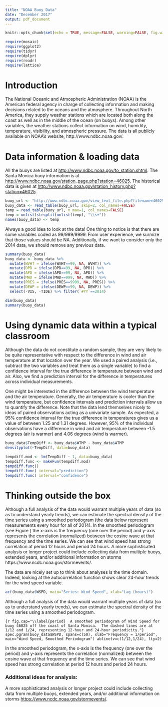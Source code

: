 ```yaml
---
title: "NOAA Buoy Data"
date: "December 2017"
output: pdf_document
---
```


```r
knitr::opts_chunk$set(echo = TRUE, message=FALSE, warning=FALSE, fig.width = 6, fig.height = 4, fig.align = "center", cache=TRUE)
```


```r
require(mosaic)
require(ggplot2)
require(tidyr)
require(dplyr)
require(readr)
require(lattice)
```


# Introduction

The National Oceanic and Atmospheric Administration (NOAA) is the American federal agency in charge of collecting information and making decisions related to the oceans and the atmosphere.  Throughout North America, they supply weather stations which are located both along the coast as well as in the middle of the ocean (on buoys).  Among other variables, the weather stations collect information on wind, humidity, temperature, visibility, and atmospheric pressure.  The data is all publicly available on NOAA's website, http://www.ndbc.noaa.gov/.

# Data information & loading data

All the buoys are listed at [http://www.ndbc.noaa.gov/to_station.shtml](http://www.ndbc.noaa.gov/to_station.shtml).  The Santa Monica buoy information is at [http://www.ndbc.noaa.gov/station_page.php?station=46025](http://www.ndbc.noaa.gov/station_page.php?station=46025).  The historical data is given at [http://www.ndbc.noaa.gov/station_history.php?station=46025](http://www.ndbc.noaa.gov/station_history.php?station=46025).

```r
buoy_url <- "http://www.ndbc.noaa.gov/view_text_file.php?filename=46025h2014.txt.gz&dir=data/historical/stdmet/"
buoy_data <- read_table(buoy_url, skip=2, col_names=FALSE)
temp = read_table(buoy_url, n_max=1, col_names=FALSE)
temp = unlist(strsplit(unlist(temp), "\\s+"))
names(buoy_data) <- temp
```


Always a good idea to look at the data!  One thing to notice is that there are some variables coded as 99/999/9999.  From user experience, we surmize that those values should be NA.  Additionally, if we want to consider only the 2014 data, we should remove any previous data.

```r
summary(buoy_data)
buoy_data <- buoy_data %>% 
  mutate(WVHT = ifelse(WVHT==99, NA, WVHT)) %>%
  mutate(DPD = ifelse(DPD==99, NA, DPD)) %>%
  mutate(APD = ifelse(APD==99, NA, APD)) %>%
  mutate(MWD = ifelse(MWD==999, NA, MWD)) %>%
  mutate(PRES = ifelse(PRES==9999, NA, PRES)) %>%
  mutate(DEWP = ifelse(DEWP==99, NA, DEWP)) %>%
  select(-VIS, -TIDE) %>% filter(`#YY`==2014)

dim(buoy_data)
summary(buoy_data)
```  


# Using dynamic data within a typical classroom

Although the data do not constitute a random sample, they are very likely to be quite representative with respect to the difference in wind and air temperature at that location over the year.  We used a paired analysis (i.e., subtract the two variables and treat them as a single variable) to find a confidence interval for the true difference in temperature between wind and air.  Also, we find a prediction interval for the difference in temperatures across individual measurements.

One might be interested in the difference between the wind temperature and the air temperature.  Generally, the air temperature is cooler than the wind temperature, but confidence intervals and prediction intervals allow us to quantify the difference.  Note that the data lend themselves nicely to ideas of paired observations acting as a univariate sample.  As expected, a 95% confidence interval for the true difference in temperatures gives us a value of between 1.25 and 1.31 degrees.  However, 95% of the individual observations have a difference in wind and air temperature between -1.5 degrees (air is warmer) and 4.06 degrees (wind is warmer).

```r
buoy_data$TempDiff <- buoy_data$WTMP - buoy_data$ATMP
densityplot(~TempDiff, data=buoy_data)
```


```r
tempdiff.mod <- lm(TempDiff ~ 1, data=buoy_data)
tempdiff.func <- makeFun(tempdiff.mod)
tempdiff.func()
tempdiff.func( interval="prediction")
tempdiff.func( interval="confidence")
```

# Thinking outside the box

Although a full analysis of the data would warrant multiple years of data (so as to understand yearly trends), we can estimate the spectral density of the time series using a smoothed periodogram (the data below represent measurements every hour for all of 2014).  In the smoothed periodogram (see Figure \ref{period}) the x-axis is the frequency (one over the period) and y-axis represents the correlation (normalized) between the cosine wave at that frequency and the time series.  We can see that wind speed has strong correlation at period 12 hours and period 24 hours.  A more sophisticated analysis or longer project could include collecting data from multiple buoys, extended years, and/or additional information on storms https://www.ncdc.noaa.gov/stormevents/.

The data are nicely set up to think about analyses is the time domain.  Indeed, looking at the autocorrelation function shows clear 24-hour trends for the wind speed variable.

```r
acf(buoy_data$WSPD, main="Series: Wind Speed", xlab="Lag (hours)")
```

Although a full analysis of the data would warrant multiple years of data (so as to understand yearly trends), we can estimate the spectral density of the time series using a smoothed periodogram.

```{r fig.cap="\\label{period}  A smoothed periodogram of Wind Speed for buoy 46025 off the coast of Santa Monica.  The dashed lines are at 1/12 and 1/24, representing 12-hour and 24-hour periodicity."}
spec.pgram(buoy_data$WSPD, spans=c(50), xlab="Frequency = 1/period",
           main="Wind Speed, Smoothed Periodogram")
abline(v=c(1/12,1/24), lty=2)
```

In the smoothed periodogram, the x-axis is the frequency (one over the period) and y-axis represents the correlation (normalized) between the cosine wave at that frequency and the time series.  We can see that wind speed has strong correlation at period 12 hours and period 24 hours.


### Additional ideas for analysis:
A more sophisticated analysis or longer project could include collecting data from multiple buoys, extended years, and/or additional information on storms [https://www.ncdc.noaa.gov/stormevents/](https://www.ncdc.noaa.gov/stormevents/).
